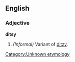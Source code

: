 ==English==
===Adjective===
'''ditsy'''

# ''(Informal)'' Variant of [[ditzy]].

[[Category:Unknown etymology]]